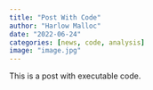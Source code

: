 ```yaml
---
title: "Post With Code"
author: "Harlow Malloc"
date: "2022-06-24"
categories: [news, code, analysis]
image: "image.jpg"
---
```


This is a post with executable code.
